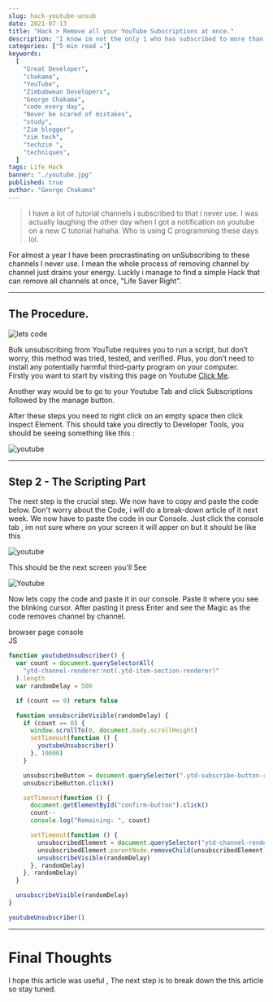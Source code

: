 ```yaml
---
slug: hack-youtube-unsub
date: 2021-07-13
title: "Hack > Remove all your YouTube Subscriptions at once."
description: "I know im not the only 1 who has subscribed to more than 200 youtube accounts which I no longer follow. We are going to run a script to bulk delete all subscriptions."
categories: ["5 min read ☕"]
keywords:
  [
    "Great Developer",
    "chakama",
    "YouTube",
    "Zimbabwean Developers",
    "George Chakama",
    "code every day",
    "Never be scared of mistakes",
    "study",
    "Zim blogger",
    "zim tech",
    "techzim ",
    "techniques",
  ]
tags: Life Hack
banner: "./youtube.jpg"
published: true
author: "George Chakama"
---
```


> I have a lot of tutorial channels i subscribed to that i never use. I was actually laughing the other day when I got a notification on youtube on a new C tutorial hahaha. Who is using C programming these days lol.

For almost a year I have been procrastinating on unSubscribing to these channels I never use. I mean the whole process of removing channel by channel just drains your energy. Luckly i manage to find a simple Hack that can remove all channels at once, "Life Saver Right".

---

## The Procedure.

![lets code](https://media.giphy.com/media/lJnAXeJO8tE7E37mxq/giphy.gif)

Bulk unsubscribing from YouTube requires you to run a script, but don’t worry, this method was tried, tested, and verified. Plus, you don’t need to install any potentially harmful third-party program on your computer.  
Firstly you want to start by visiting this page on Youtube [Click Me](https://www.youtube.com/feed/channels).

Another way would be to go to your Youtube Tab and click Subscriptions followed by the manage button.

After these steps you need to right click on an empty space then click inspect Element. This should take you directly to Developer Tools, you should be seeing something like this :

![youtube](./youtube-srn.png)

---

## Step 2 - The Scripting Part

The next step is the crucial step. We now have to copy and paste the code below. Don't worry about the Code, i will do a break-down article of it next week. We now have to paste the code in our Console. Just click the console tab , im not sure where on your screen it will apper on but it should be like this

![youtube](./youtube-srn2.png)

This should be the next screen you'll See

![Youtube](./youtube-srn3.png)

Now lets copy the code and paste it in our console. Paste it where you see the blinking cursor. After pasting it press Enter and see the Magic as the code removes channel by channel.

<div>
<div className="code-src" >
  browser page console
  <div className="js code-lang">JS</div>
</div>

```js
function youtubeUnsubscriber() {
  var count = document.querySelectorAll(
    "ytd-channel-renderer:not(.ytd-item-section-renderer)"
  ).length
  var randomDelay = 500

  if (count == 0) return false

  function unsubscribeVisible(randomDelay) {
    if (count == 0) {
      window.scrollTo(0, document.body.scrollHeight)
      setTimeout(function () {
        youtubeUnsubscriber()
      }, 10000)
    }

    unsubscribeButton = document.querySelector(".ytd-subscribe-button-renderer")
    unsubscribeButton.click()

    setTimeout(function () {
      document.getElementById("confirm-button").click()
      count--
      console.log("Remaining: ", count)

      setTimeout(function () {
        unsubscribedElement = document.querySelector("ytd-channel-renderer")
        unsubscribedElement.parentNode.removeChild(unsubscribedElement)
        unsubscribeVisible(randomDelay)
      }, randomDelay)
    }, randomDelay)
  }

  unsubscribeVisible(randomDelay)
}

youtubeUnsubscriber()
```

</div>

---

# Final Thoughts

I hope this article was useful , The next step is to break down the this article so stay tuned.
